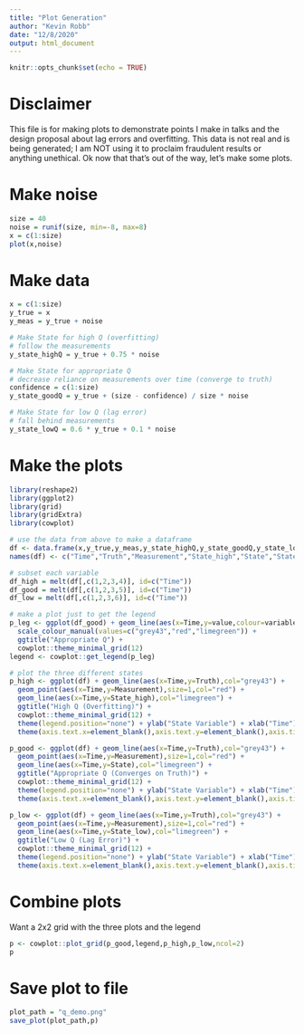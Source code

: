 ```yaml
---
title: "Plot Generation"
author: "Kevin Robb"
date: "12/8/2020"
output: html_document
---
```


```r
knitr::opts_chunk$set(echo = TRUE)
```

# Disclaimer

This file is for making plots to demonstrate points I make in talks and the design proposal about lag errors and overfitting. This data is not real and is being generated; I am NOT using it to proclaim fraudulent results or anything unethical. Ok now that that's out of the way, let's make some plots.

# Make noise

```r
size = 40
noise = runif(size, min=-8, max=8)
x = c(1:size)
plot(x,noise)
```


# Make data

```r
x = c(1:size)
y_true = x
y_meas = y_true + noise

# Make State for high Q (overfitting)
# follow the measurements
y_state_highQ = y_true + 0.75 * noise

# Make State for appropriate Q
# decrease reliance on measurements over time (converge to truth)
confidence = c(1:size)
y_state_goodQ = y_true + (size - confidence) / size * noise

# Make State for low Q (lag error)
# fall behind measurements
y_state_lowQ = 0.6 * y_true + 0.1 * noise
```


# Make the plots

```r
library(reshape2)
library(ggplot2)
library(grid)
library(gridExtra)
library(cowplot)

# use the data from above to make a dataframe
df <- data.frame(x,y_true,y_meas,y_state_highQ,y_state_goodQ,y_state_lowQ)
names(df) <- c("Time","Truth","Measurement","State_high","State","State_low")

# subset each variable
df_high = melt(df[,c(1,2,3,4)], id=c("Time"))
df_good = melt(df[,c(1,2,3,5)], id=c("Time"))
df_low = melt(df[,c(1,2,3,6)], id=c("Time"))

# make a plot just to get the legend
p_leg <- ggplot(df_good) + geom_line(aes(x=Time,y=value,colour=variable)) +
  scale_colour_manual(values=c("grey43","red","limegreen")) +
  ggtitle("Appropriate Q") + 
  cowplot::theme_minimal_grid(12)
legend <- cowplot::get_legend(p_leg)

# plot the three different states
p_high <- ggplot(df) + geom_line(aes(x=Time,y=Truth),col="grey43") +
  geom_point(aes(x=Time,y=Measurement),size=1,col="red") +
  geom_line(aes(x=Time,y=State_high),col="limegreen") +
  ggtitle("High Q (Overfitting)") + 
  cowplot::theme_minimal_grid(12) +
  theme(legend.position="none") + ylab("State Variable") + xlab("Time") +
  theme(axis.text.x=element_blank(),axis.text.y=element_blank(),axis.ticks=element_blank())

p_good <- ggplot(df) + geom_line(aes(x=Time,y=Truth),col="grey43") +
  geom_point(aes(x=Time,y=Measurement),size=1,col="red") +
  geom_line(aes(x=Time,y=State),col="limegreen") +
  ggtitle("Appropriate Q (Converges on Truth)") + 
  cowplot::theme_minimal_grid(12) +
  theme(legend.position="none") + ylab("State Variable") + xlab("Time") +
  theme(axis.text.x=element_blank(),axis.text.y=element_blank(),axis.ticks=element_blank())

p_low <- ggplot(df) + geom_line(aes(x=Time,y=Truth),col="grey43") +
  geom_point(aes(x=Time,y=Measurement),size=1,col="red") +
  geom_line(aes(x=Time,y=State_low),col="limegreen") +
  ggtitle("Low Q (Lag Error)") + 
  cowplot::theme_minimal_grid(12) +
  theme(legend.position="none") + ylab("State Variable") + xlab("Time") +
  theme(axis.text.x=element_blank(),axis.text.y=element_blank(),axis.ticks=element_blank())
```

# Combine plots

Want a 2x2 grid with the three plots and the legend

```r
p <- cowplot::plot_grid(p_good,legend,p_high,p_low,ncol=2)
p
```

# Save plot to file

```r
plot_path = "q_demo.png"
save_plot(plot_path,p)
```







